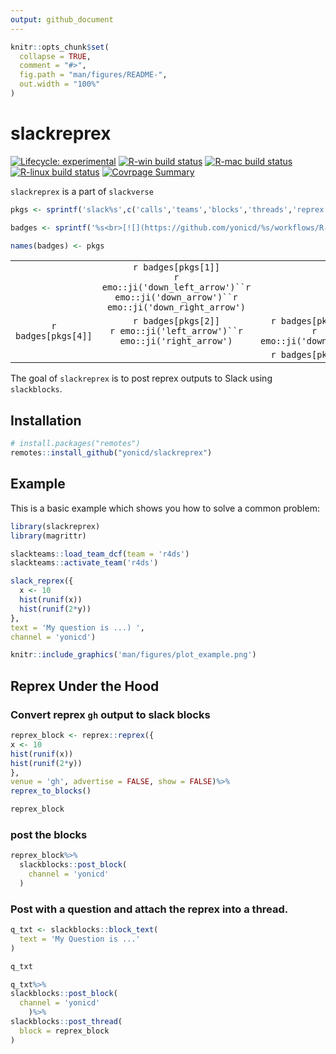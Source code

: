 ```yaml
---
output: github_document
---
```


<!-- README.md is generated from README.Rmd. Please edit that file -->

```r
knitr::opts_chunk$set(
  collapse = TRUE,
  comment = "#>",
  fig.path = "man/figures/README-",
  out.width = "100%"
)
```

# slackreprex

<!-- badges: start -->
[![Lifecycle: experimental](https://img.shields.io/badge/lifecycle-experimental-orange.svg)](https://www.tidyverse.org/lifecycle/#experimental)
[![R-win build status](https://github.com/yonicd/slackreprex/workflows/R-win/badge.svg)](https://github.com/yonicd/slackreprex)
[![R-mac build status](https://github.com/yonicd/slackreprex/workflows/R-mac/badge.svg)](https://github.com/yonicd/slackreprex)
[![R-linux build status](https://github.com/yonicd/slackreprex/workflows/R-linux/badge.svg)](https://github.com/yonicd/slackreprex)
[![Covrpage Summary](https://img.shields.io/badge/covrpage-Last_Build_2020_02_06-brightgreen.svg)](http://tinyurl.com/tf2xf4d)
<!-- badges: end -->

`slackreprex` is a part of `slackverse`

```r
pkgs <- sprintf('slack%s',c('calls','teams','blocks','threads','reprex'))

badges <- sprintf('%s<br>[![](https://github.com/yonicd/%s/workflows/R-mac/badge.svg)](https://github.com/yonicd/%s)',pkgs,pkgs,pkgs)

names(badges) <- pkgs

```

||||
|:-:|:-:|:-:|
||`r badges[pkgs[1]]`<br>`r emo::ji('down_left_arrow')``r emo::ji('down_arrow')``r emo::ji('down_right_arrow')`||
|`r badges[pkgs[4]]`|`r badges[pkgs[2]]`<br>`r emo::ji('left_arrow')``r emo::ji('right_arrow')`|`r badges[pkgs[3]]`<br>`r emo::ji('down_arrow')`|
|||`r badges[pkgs[5]]`|

The goal of `slackreprex` is to post reprex outputs to Slack using `slackblocks`.

## Installation

``` r
# install.packages("remotes")
remotes::install_github("yonicd/slackreprex")
```
## Example

This is a basic example which shows you how to solve a common problem:

```r
library(slackreprex)
library(magrittr)
```

```r
slackteams::load_team_dcf(team = 'r4ds')
slackteams::activate_team('r4ds')
```

```r
slack_reprex({
  x <- 10
  hist(runif(x))
  hist(runif(2*y))
},
text = 'My question is ...) ',
channel = 'yonicd')
```

```r
knitr::include_graphics('man/figures/plot_example.png')
```

## Reprex Under the Hood

### Convert reprex `gh` output to slack blocks

```r
reprex_block <- reprex::reprex({
x <- 10
hist(runif(x))
hist(runif(2*y))
},
venue = 'gh', advertise = FALSE, show = FALSE)%>%
reprex_to_blocks()
```

```r
reprex_block
```

### post the blocks

```r
reprex_block%>%
  slackblocks::post_block(
    channel = 'yonicd'
  )
```

### Post with a question and attach the reprex into a thread.

```r
q_txt <- slackblocks::block_text(
  text = 'My Question is ...'
)
```

```r
q_txt
```

```r

q_txt%>%
slackblocks::post_block(
  channel = 'yonicd'
    )%>%
slackblocks::post_thread(
  block = reprex_block
)
```
